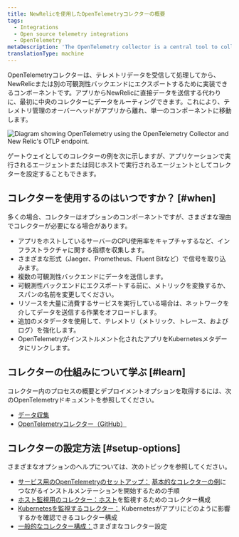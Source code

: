 ```yaml
---
title: NewRelicを使用したOpenTelemetryコレクターの概要
tags:
  - Integrations
  - Open source telemetry integrations
  - OpenTelemetry
metaDescription: 'The OpenTelemetry collector is a central tool to collect, process, and export your telemetry to New Relic and beyond.'
translationType: machine
---
```



OpenTelemetryコレクターは、テレメトリデータを受信して処理してから、NewRelicまたは別の可観測性バックエンドにエクスポートするために実装できるコンポーネントです。アプリからNewRelicに直接データを送信する代わりに、最初に中央のコレクターにデータをルーティングできます。これにより、テレメトリ管理のオーバーヘッドがアプリから離れ、単一のコンポーネントに移動します。

<img
  title="Diagram of OTLP with collector"
  alt="Diagram showing OpenTelemetry using the OpenTelemetry Collector and New Relic's OTLP endpoint."
  src={nativeOtlpWithCollector}
/>

<figcaption>
  ゲートウェイとしてのコレクターの例を次に示しますが、アプリケーションで実行されるエージェントまたは同じホストで実行されるエージェントとしてコレクターを設定することもできます。
</figcaption>

## コレクターを使用するのはいつですか？ [#when]

多くの場合、コレクターはオプションのコンポーネントですが、さまざまな理由でコレクターが必要になる場合があります。

* アプリをホストしているサーバーのCPU使用率をキャプチャするなど、インフラストラクチャに関する指標を収集します。
* さまざまな形式（Jaeger、Prometheus、Fluent Bitなど）で信号を取り込みます。
* 複数の可観測性バックエンドにデータを送信します。
* 可観測性バックエンドにエクスポートする前に、メトリックを変換するか、スパンの名前を変更してください。
* リソースを大量に消費するサービスを実行している場合は、ネットワークを介してデータを送信する作業をオフロードします。
* 追加のメタデータを使用して、テレメトリ（メトリック、トレース、およびログ）を強化します。
* OpenTelemetryがインストルメント化されたアプリをKubernetesメタデータにリンクします。

## コレクターの仕組みについて学ぶ [#learn]

コレクター内のプロセスの概要とデプロイメントオプションを取得するには、次のOpenTelemetryドキュメントを参照してください。

* [データ収集](https://opentelemetry.io/docs/concepts/data-collection/)
* [OpenTelemetryコレクター（GitHub）](https://github.com/open-telemetry/opentelemetry-collector/blob/main/README.md)

## コレクターの設定方法 [#setup-options]

さまざまなオプションのヘルプについては、次のトピックを参照してください。

* [サービス用のOpenTelemetryのセットアップ：](/docs/more-integrations/open-source-telemetry-integrations/opentelemetry/opentelemetry-setup#collector-export) [基本的なコレクターの例](/docs/more-integrations/open-source-telemetry-integrations/opentelemetry/collector/opentelemetry-collector-basic)につながるインストルメンテーションを開始するための手順
* [ホスト監視用のコレクター：ホスト](/docs/more-integrations/open-source-telemetry-integrations/opentelemetry/collector/opentelemetry-collector-infra-hosts)を監視するためのコレクター構成
* [Kubernetesを監視するコレクター：](/docs/kubernetes-pixie/kubernetes-integration/advanced-configuration/link-otel-applications-kubernetes) Kubernetesがアプリにどのように影響するかを確認できるコレクター構成
* [一般的なコレクター構成：](/docs/more-integrations/open-source-telemetry-integrations/opentelemetry/collector/opentelemetry-collector-configs)さまざまなコレクター設定
